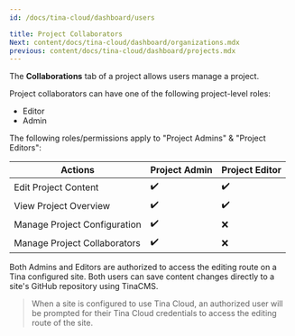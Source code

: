 ```yaml
---
id: /docs/tina-cloud/dashboard/users

title: Project Collaborators
Next: content/docs/tina-cloud/dashboard/organizations.mdx
previous: content/docs/tina-cloud/dashboard/projects.mdx
---
```


The **Collaborations** tab of a project allows users manage a project.

Project collaborators can have one of the following project-level roles:

- Editor
- Admin

The following roles/permissions apply to "Project Admins" & "Project Editors":

| Actions                      | Project Admin | Project Editor |
| ---------------------------- | ------------- | -------------- |
| Edit Project Content         | ✔️            | ✔️             |
| View Project Overview        | ✔️            | ✔️             |
| Manage Project Configuration | ✔️            | ❌             |
| Manage Project Collaborators | ✔️            | ❌             |

Both Admins and Editors are authorized to access the editing route on a Tina configured site. Both users can save content changes directly to a site's GitHub repository using TinaCMS.

> When a site is configured to use Tina Cloud, an authorized user will be prompted for their Tina Cloud credentials to access the editing route of the site.
